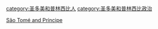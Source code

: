 [[category:圣多美和普林西比人|category:圣多美和普林西比人]]
[[Category:非洲各国政治人物|São Tomé and Príncipe]]
[[category:圣多美和普林西比政治|category:圣多美和普林西比政治]]
